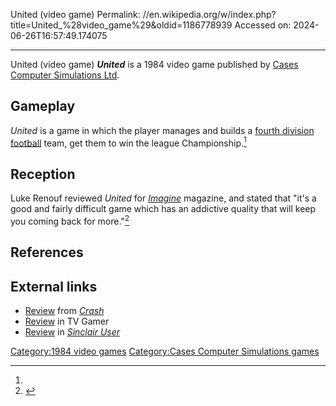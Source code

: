 United (video game)
Permalink: //en.wikipedia.org/w/index.php?title=United_%28video_game%29&oldid=1186778939
Accessed on: 2024-06-26T16:57:49.174075



------
United (video game)
{{Short description|1984 video game}}
{{Multiple issues|
{{notability|Products|date=June 2021}}
{{more citations needed|date=June 2021}}
}}
{{Infobox video game
| collapsible = 
| state = 
| italic title = 
| title = United
| image = United cover.jpg
| alt = 
| caption = 
| developer =  
| publisher = [[Cases Computer Simulations Ltd]]
| series = 
| engine = 
| platforms = 
| released = 1984
| genre = 
| modes = 
}}
'''''United''''' is a 1984 video game published by [[Cases Computer Simulations Ltd]].

==Gameplay==
''United'' is a game in which the player manages and builds a [[Football League Fourth Division|fourth division]] [[Association football|football]] team, get them to win the league Championship.<ref name="Imagine22"/>

==Reception==
Luke Renouf reviewed ''United'' for ''[[Imagine (AD&D magazine)|Imagine]]'' magazine, and stated that "it's a good and fairly difficult game which has an addictive quality that will keep you coming back for more."<ref name="Imagine22">{{cite journal | last = Renouf |first = Luke | title =Micro Reviews | type = review | journal = [[Imagine (game magazine)|Imagine]] | issue = 22| pages =39 | publisher = TSR Hobbies (UK), Ltd. |date=January 1985}}</ref>

==References==
{{reflist}}

==External links==
*[https://archive.org/details/Crash_Magazine_007/page/44/mode/2up Review] from ''[[Crash (magazine)|Crash]]''
*[https://archive.org/details/TV_Gamer_1984-10_Boytonbrook_GB/page/n47/mode/2up Review] in TV Gamer
*[https://archive.org/details/sinclair-user-magazine-029/page/n56/mode/2up Review] in ''[[Sinclair User]]''

[[Category:1984 video games]]
[[Category:Cases Computer Simulations games]]